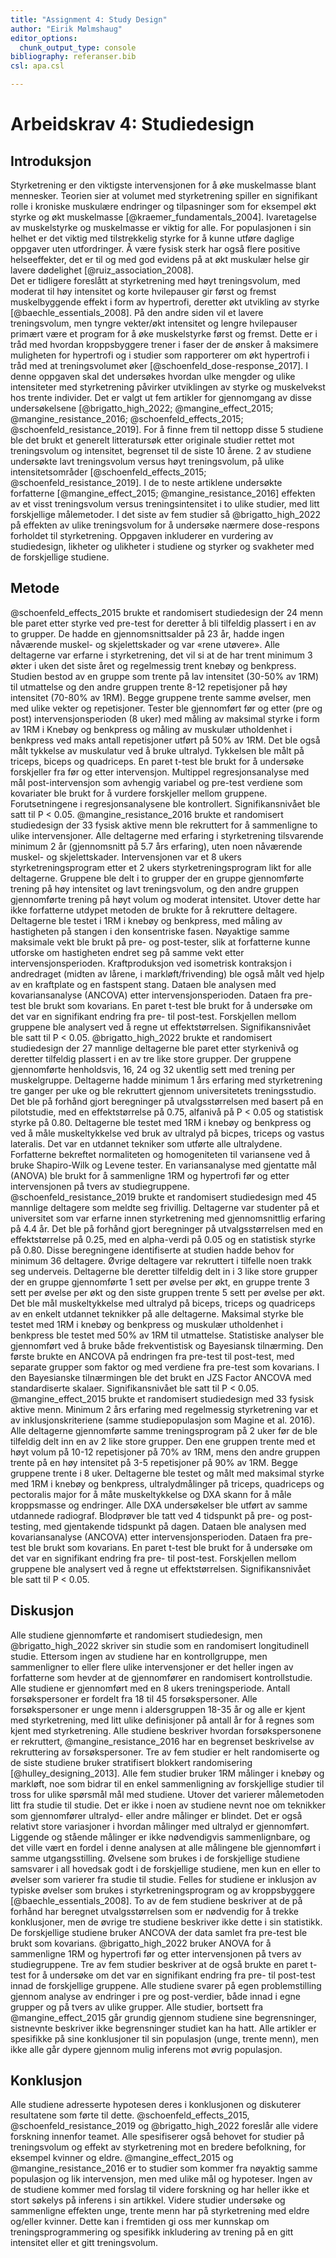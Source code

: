 ```yaml
---
title: "Assignment 4: Study Design"
author: "Eirik Mølmshaug"
editor_options: 
  chunk_output_type: console
bibliography: referanser.bib
csl: apa.csl

---
```



# Arbeidskrav 4: Studiedesign

## Introduksjon
Styrketrening er den viktigste intervensjonen for å øke muskelmasse blant mennesker. Teorien sier at volumet med styrketrening spiller en signifikant rolle i kroniske muskulære endringer og tilpasninger som for eksempel økt styrke og økt muskelmasse [@kraemer_fundamentals_2004]. Ivaretagelse av muskelstyrke og muskelmasse er viktig for alle. For populasjonen i sin helhet er det viktig med tilstrekkelig styrke for å kunne utføre daglige oppgaver uten utfordringer. Å være fysisk sterk har også flere positive helseeffekter, det er til og med god evidens på at økt muskulær helse gir lavere dødelighet [@ruiz_association_2008].  
Det er tidligere foreslått at styrketrening med høyt treningsvolum, med moderat til høy intensitet og korte hvilepauser gir først og fremst muskelbyggende effekt i form av hypertrofi, deretter økt utvikling av styrke [@baechle_essentials_2008]. På den andre siden vil et lavere treningsvolum, men tyngre vekter/økt intensitet og lengre hvilepauser primært være et program for å øke muskelstyrke først og fremst. Dette er i tråd med hvordan kroppsbyggere trener i faser der de ønsker å maksimere muligheten for hypertrofi og i studier som rapporterer om økt hypertrofi i tråd med at treningsvolumet øker [@schoenfeld_dose-response_2017].
I denne oppgaven skal det undersøkes hvordan ulke mengder og ulike intensiteter med styrketrening påvirker utviklingen av styrke og muskelvekst hos trente individer. Det er valgt ut fem artikler for gjennomgang av disse undersøkelsene [@brigatto_high_2022; @mangine_effect_2015; @mangine_resistance_2016; @schoenfeld_effects_2015; @schoenfeld_resistance_2019]. For å finne frem til nettopp disse 5 studiene ble det brukt et generelt litteratursøk etter originale studier rettet mot treningsvolum og intensitet, begrenset til de siste 10 årene. 2 av studiene undersøkte lavt treningsvolum versus høyt treningsvolum, på ulike intensitetsområder [@schoenfeld_effects_2015; @schoenfeld_resistance_2019]. I de to neste artiklene undersøkte forfatterne [@mangine_effect_2015; @mangine_resistance_2016] effekten av et visst treningsvolum versus treningsintensitet i to ulike studier, med litt forskjellige målemetoder. I det siste av fem studier så @brigatto_high_2022 på effekten av ulike treningsvolum for å undersøke nærmere dose-respons forholdet til styrketrening. Oppgaven inkluderer en vurdering av studiedesign, likheter og ulikheter i studiene og styrker og svakheter med de forskjellige studiene.

## Metode
 @schoenfeld_effects_2015 brukte et randomisert studiedesign der 24 menn ble paret etter styrke ved pre-test for deretter å bli tilfeldig plassert i en av to grupper. De hadde en gjennomsnittsalder på 23 år, hadde ingen nåværende muskel- og skjelettskader og var «rene utøvere». Alle deltagerne var erfarne i styrketrening, det vil si at de har trent minimum 3 økter i uken det siste året og regelmessig trent knebøy og benkpress. Studien bestod av en gruppe som trente på lav intensitet (30-50% av 1RM) til utmattelse og den andre gruppen trente 8-12 repetisjoner på høy intensitet (70-80% av 1RM). Begge gruppene trente samme øvelser, men med ulike vekter og repetisjoner. Tester ble gjennomført før og etter (pre og post) intervensjonsperioden (8 uker) med måling av maksimal styrke i form av 1RM i Knebøy og benkpress og måling av muskulær utholdenhet i benkpress ved maks antall repetisjoner utført på 50% av 1RM. Det ble også målt tykkelse av muskulatur ved å bruke ultralyd. Tykkelsen ble målt på triceps, biceps og quadriceps. En paret t-test ble brukt for å undersøke forskjeller fra før og etter intervensjon. Multippel regresjonsanalyse med mål post-intervensjon som avhengig variabel og pre-test verdiene som kovariater ble brukt for å vurdere forskjeller mellom gruppene. Forutsetningene i regresjonsanalysene ble kontrollert. Signifikansnivået ble satt til P < 0.05.
@mangine_resistance_2016 brukte et randomisert studiedesign der 33 fysisk aktive menn ble rekruttert for å sammenligne to ulike intervensjoner. Alle deltagerne med erfaring i styrketrening tilsvarende minimum 2 år (gjennomsnitt på 5.7 års erfaring), uten noen nåværende muskel- og skjelettskader. Intervensjonen var et 8 ukers styrketreningsprogram etter et 2 ukers styrketreningsprogram likt for alle deltagerne. Gruppene ble delt i to grupper der en gruppe gjennomførte trening på høy intensitet og lavt treningsvolum, og den andre gruppen gjennomførte trening på høyt volum og moderat intensitet. Utover dette har ikke forfatterne utdypet metoden de brukte for å rekruttere deltagere. Deltagerne ble testet i 1RM i knebøy og benkpress, med måling av hastigheten på stangen i den konsentriske fasen. Nøyaktige samme maksimale vekt ble brukt på pre- og post-tester, slik at forfatterne kunne utforske om hastigheten endret seg på samme vekt etter intervensjonsperioden. Kraftproduksjon ved isometrisk kontraksjon i andredraget (midten av lårene, i markløft/frivending) ble også målt ved hjelp av en kraftplate og en fastspent stang. Dataen ble analysen med kovariansanalyse (ANCOVA) etter intervensjonsperioden. Dataen fra pre-test ble brukt som kovarians. En paret t-test ble brukt for å undersøke om det var en signifikant endring fra pre- til post-test. Forskjellen mellom gruppene ble analysert ved å regne ut effektstørrelsen. Signifikansnivået ble satt til P < 0.05.
@brigatto_high_2022 brukte et randomisert studiedesign der 27 mannlige deltagerne ble paret etter styrkenivå og deretter tilfeldig plassert i en av tre like store grupper. Der gruppene gjennomførte henholdsvis, 16, 24 og 32 ukentlig sett med trening per muskelgruppe. Deltagerne hadde minimum 1 års erfaring med styrketrening tre ganger per uke og ble rekruttert gjennom universitetets treningsstudio. Det ble på forhånd gjort beregninger på utvalgsstørrelsen med basert på en pilotstudie, med en effektstørrelse på 0.75, alfanivå på P < 0.05 og statistisk styrke på 0.80. Deltagerne ble testet med 1RM i knebøy og benkpress og ved å måle muskeltykkelse ved bruk av ultralyd på bicpes, triceps og vastus lateralis. Det var en utdannet tekniker som utførte alle ultralydene. Forfatterne bekreftet normaliteten og homogeniteten til variansene ved å bruke Shapiro-Wilk og Levene tester. En variansanalyse med gjentatte mål (ANOVA) ble brukt for å sammenligne 1RM og hypertrofi før og etter intervensjonen på tvers av studiegruppene.  
@schoenfeld_resistance_2019 brukte et randomisert studiedesign med 45 mannlige deltagere som meldte seg frivillig. Deltagerne var studenter på et universitet som var erfarne innen styrketrening med gjennomsnittlig erfaring på 4.4 år. Det ble på forhånd gjort beregninger på utvalgsstørrelsen med en effektstørrelse på 0.25, med en alpha-verdi på 0.05 og en statistisk styrke på 0.80. Disse beregningene identifiserte at studien hadde behov for minimum 36 deltagere. Øvrige deltagere var rekruttert i tilfelle noen trakk seg underveis. Deltagerne ble deretter tilfeldig delt in i 3 like store grupper der en gruppe gjennomførte 1 sett per øvelse per økt, en gruppe trente 3 sett per øvelse per økt og den siste gruppen trente 5 sett per øvelse per økt. Det ble mål muskeltykkelse med ultralyd på biceps, triceps og quadriceps av en enkelt utdannet teknikker på alle deltagerne. Maksimal styrke ble testet med 1RM i knebøy og benkpress og muskulær utholdenhet i benkpress ble testet med 50% av 1RM til utmattelse. Statistiske analyser ble gjennomført ved å bruke både frekventistisk og Bayesiansk tilnærming. Den første brukte en ANCOVA på endringen fra pre-test til post-test, med separate grupper som faktor og med verdiene fra pre-test som kovarians. I den Bayesianske tilnærmingen ble det brukt en JZS Factor ANCOVA med standardiserte skalaer. Signifikansnivået ble satt til P < 0.05.
@mangine_effect_2015 brukte et randomisert studiedesign med 33 fysisk aktive menn. Minimum 2 års erfaring med regelmessig styrketrening var et av inklusjonskriteriene (samme studiepopulasjon som Magine et al. 2016). Alle deltagerne gjennomførte samme treningsprogram på 2 uker før de ble tilfeldig delt inn en av 2 like store grupper. Den ene gruppen trente med et høyt volum på 10-12 repetisjoner på 70% av 1RM, mens den andre gruppen trente på en høy intensitet på 3-5 repetisjoner på 90% av 1RM. Begge gruppene trente i 8 uker. Deltagerne ble testet og målt med maksimal styrke med 1RM i knebøy og benkpress, ultralydmålinger på triceps, quadriceps og pectoralis major for å måte muskeltykkelse og DXA skann for å måle kroppsmasse og endringer. Alle DXA undersøkelser ble utført av samme utdannede radiograf.  Blodprøver ble tatt ved 4 tidspunkt på pre- og post-testing, med gjentakende tidspunkt på dagen. Dataen ble analysen med kovariansanalyse (ANCOVA) etter intervensjonsperioden. Dataen fra pre-test ble brukt som kovarians. En paret t-test ble brukt for å undersøke om det var en signifikant endring fra pre- til post-test. Forskjellen mellom gruppene ble analysert ved å regne ut effektstørrelsen. Signifikansnivået ble satt til P < 0.05.

## Diskusjon
Alle studiene gjennomførte et randomisert studiedesign, men @brigatto_high_2022 skriver sin studie som en randomisert longitudinell studie. Ettersom ingen av studiene har en kontrollgruppe, men sammenligner to eller flere ulike intervensjoner er det heller ingen av forfatterne som hevder at de gjennomfører en randomisert kontrollstudie. Alle studiene er gjennomført med en 8 ukers treningsperiode. Antall forsøkspersoner er fordelt fra 18 til 45 forsøkspersoner. Alle forsøkspersoner er unge menn i aldersgruppen 18-35 år og alle er kjent med styrketrening, med litt ulike definisjoner på antall år for å regnes som kjent med styrketrening. Alle studiene beskriver hvordan forsøkspersonene er rekruttert, @mangine_resistance_2016 har en begrenset beskrivelse av rekruttering av forsøkspersoner. Tre av fem studier er helt randomiserte og de siste studiene bruker stratifisert blokkert randomisering  [@hulley_designing_2013].
Alle fem studier bruker 1RM målinger i knebøy og markløft, noe som bidrar til en enkel sammenligning av forskjellige studier til tross for ulike spørsmål mål med studiene. Utover det varierer målemetoden litt fra studie til studie. Det er ikke i noen av studiene nevnt noe om teknikker som gjennomfører ultralyd- eller andre målinger er blindet. Det er også relativt store variasjoner i hvordan målinger med ultralyd er gjennomført. Liggende og stående målinger er ikke nødvendigvis sammenlignbare, og det ville vært en fordel i denne analysen at alle målingene ble gjennomført i samme utgangsstilling. Øvelsene som brukes i de forskjellige studiene samsvarer i all hovedsak godt i de forskjellige studiene, men kun en eller to øvelser som varierer fra studie til studie. Felles for studiene er inklusjon av typiske øvelser som brukes i styrketreningsprogram og av kroppsbyggere [@baechle_essentials_2008].
To av de fem studiene beskriver at de på forhånd har beregnet utvalgsstørrelsen som er nødvendig for å trekke konklusjoner, men de øvrige tre studiene beskriver ikke dette i sin statistikk. De forskjellige studiene bruker ANCOVA der data samlet fra pre-test ble brukt som kovarians. @brigatto_high_2022 bruker ANOVA for å sammenligne 1RM og hypertrofi før og etter intervensjonen på tvers av studiegruppene. Tre av fem studier beskriver at de også brukte en paret t-test for å undersøke om det var en signifikant endring fra pre- til post-test innad de forskjellige gruppene. Alle studiene svarer på egen problemstilling gjennom analyse av endringer i pre og post-verdier, både innad i egne grupper og på tvers av ulike grupper. Alle studier, bortsett fra @mangine_effect_2015 går grundig gjennom studiene sine begrensninger, sistnevnte beskriver ikke begrensninger studiet kan ha hatt. Alle artikler er spesifikke på sine konklusjoner til sin populasjon (unge, trente menn), men ikke alle går dypere gjennom mulig inferens mot øvrig populasjon.

## Konklusjon
Alle studiene adresserte hypotesen deres i konklusjonen og diskuterer resultatene som førte til dette. @schoenfeld_effects_2015, @schoenfeld_resistance_2019 og @brigatto_high_2022 foreslår alle videre forskning innenfor teamet. Alle spesifiserer også behovet for studier på treningsvolum og effekt av styrketrening mot en bredere befolkning, for eksempel kvinner og eldre. @mangine_effect_2015 og @mangine_resistance_2016 er to studier som kommer fra nøyaktig samme populasjon og lik intervensjon, men med ulike mål og hypoteser. Ingen av de studiene kommer med forslag til videre forskning og har heller ikke et stort søkelys på inferens i sin artikkel. Videre studier undersøke og sammenligne effekten unge, trente menn har på styrketrening med eldre og/eller kvinner. Dette kan i fremtiden gi oss mer kunnskap om treningsprogrammering og spesifikk inkludering av trening på en gitt intensitet eller et gitt treningsvolum. 




